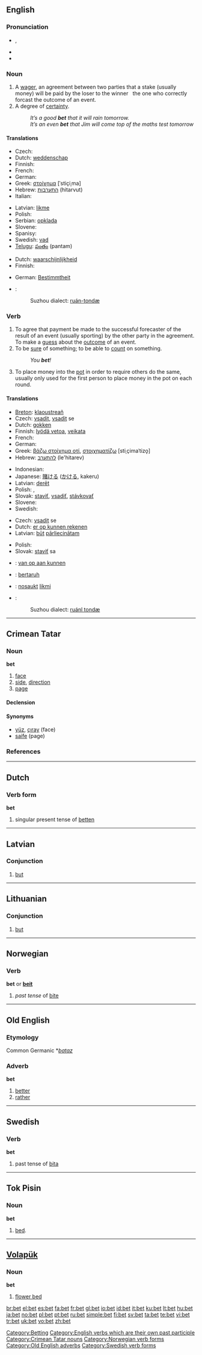 {{also|BET}}
==English==

===Pronunciation===
* {{IPA|/ˈbεt/}}, {{SAMPA|/"bEt/}}
* {{audio|en-us-bet.ogg|Audio (US)}}
* {{rhymes|ɛt}}

===Noun===
{{en-noun}}

# A [[wager]], an agreement between two parties that a stake (usually money) will be paid by the loser to the winner &nbsp; the one who correctly forcast the outcome of an event.
# A degree of [[certainty]].
#: ''It’s a good '''bet''' that it will rain tomorrow.''
#: ''It’s an even '''bet''' that Jim will come top of the maths test tomorrow''

====Translations====
{{trans-top|a wager}}
* Czech: {{t-|cs|sázka|f}}
* Dutch: [[weddenschap]] {{f}}
* Finnish: {{t+|fi|veto}}
* French: {{t+|fr|pari}}
* German: {{t+|de|Wette|f}}
* Greek: [[στοίχημα]] [ˈstiçiˌma] {{n}}
* Hebrew: [[התערבות]] (hitarvut) {{f}}
* Italian: {{t+|it|scommessa|f}}
{{trans-mid}}
* Latvian: [[likme]] {{f}}
* Polish: {{t+|pl|zakład|m}}
* Serbian: [[opklada]] {{m}}
* Slovene: {{t-|sl|stava|f}}
* Spanisy: {{t|es|apuesta}}
* Swedish: [[vad#Noun|vad]] {{n}}
* [[Telugu]]: [[పంతం]] (pantam)
{{trans-bottom}}

{{trans-top|A degree of certainty}}
* Dutch: [[waarschijnlijkheid]] {{f}}
* Finnish: {{t+|fi|mahdollisuus}}
{{trans-mid}}
* German: [[Bestimmtheit]] {{f}}
{{trans-bottom}}

{{checktrans-top}}
* {{ttbc|Wu}}:
*: Suzhou dialect: [[ruán-tondæ]]
{{trans-bottom}}

===Verb===
{{en-verb|bets|betting|'''bet '''or''' [[betted]]'''}}

# To agree that payment be made to the successful forecaster of the result of an event (usually sporting) by the other party in the agreement. To make a [[guess]] about the [[outcome]] of an event.
# To be [[sure]] of something; to be able to [[count]] on something.
#: ''You '''bet'''!''
# {{poker}} To place money into the [[pot]] in order to require others do the same, usually only used for the first person to place money in the pot on each round.

====Translations====
{{trans-top|To make a guess about the outcome of an event}}
* [[Breton]]: [[klaoustreañ]]
* Czech: [[vsadit]], [[vsadit]] se
* Dutch: [[gokken]]
* Finnish: [[lyödä vetoa]], [[veikata]]
* French: {{t+|fr|parier}}
* German: {{t-|de|wetten}}
* Greek: [[βάζω στοίχημα οτί]], [[στοιχηματίζω]] [stiˌçimaˈtizo̞]
* Hebrew: [[להתערב]] (le'hitarev)
{{trans-mid}}
* Indonesian: {{t-|id|taruh|alt=mempertaruhkan|xs=Indonesian}}
* Japanese: [[賭ける]] ([[かける]], kakeru)
* Latvian: [[derēt]]
* Polish: {{t|pl|postawić}}, {{t|pl|zakładać się}}
* Slovak: [[staviť]], [[vsadiť]], [[stávkovať]]
* Slovene: {{t-|sl|staviti}}
* Swedish: {{t-|sv|slå vad}}
{{trans-bottom}}

{{trans-top|To be sure of something}}
* Czech: [[vsadit]] se
* Dutch: [[er op kunnen rekenen]]
* Latvian: [[būt]] [[pārliecināts|pārliecinātam]]
{{trans-mid}}
* Polish: {{t|pl|stawiać na}}
* Slovak: [[staviť]] sa
{{trans-bottom}}

{{checktrans-top}}
* {{ttbc|Dutch}}: [[van op aan kunnen]]
* {{ttbc|Indonesian}}: [[taruh|bertaruh]]
* {{ttbc|Latvian}}: [[nosaukt]] [[likme|likmi]]
* {{ttbc|Wu}}:
*: Suzhou dialect: [[ruánl tondæ]]
{{trans-bottom}}

[[Category:Betting]]
[[Category:English verbs which are their own past participle]]

----

==Crimean Tatar==

===Noun===
'''bet'''

# [[face]]
# [[side]], [[direction]]
# [[page]]

====Declension====
{{crh-latin-noun|niñ|ke|ni|te|ten}}

====Synonyms====
* [[yüz]], [[çıray]] (face)
* [[saife]] (page)

===References===
{{R:Useinov-Mireev 2002}}

[[Category:Crimean Tatar nouns]]

----

==Dutch==

===Verb form===
'''bet'''

# singular present tense of [[betten]]

----



==Latvian==

===Conjunction===
{{infl|lv|conjunction}}

# [[but]]

----

==Lithuanian==

===Conjunction===
{{infl|lt|conjunction}}

# [[but]]

----

==Norwegian==

===Verb===
'''bet''' or '''[[beit]]'''

# ''past tense'' of [[bite#Norwegian|bite]]

[[Category:Norwegian verb forms]]

----

==Old English==

===Etymology===
Common Germanic *''[[bataz]]''

===Adverb===
'''bet'''

# [[better]]
# [[rather]]

[[Category:Old English adverbs]]

----

==Swedish==

===Verb===
'''bet'''

# past tense of [[bita]]

[[Category:Swedish verb forms]]

----

==Tok Pisin==

===Noun===
'''bet'''

# [[bed]].

----

==[[Volapük]]==

===Noun===
'''bet'''

# [[flower bed]]

[[br:bet]]
[[el:bet]]
[[es:bet]]
[[fa:bet]]
[[fr:bet]]
[[gl:bet]]
[[io:bet]]
[[id:bet]]
[[it:bet]]
[[ku:bet]]
[[lt:bet]]
[[hu:bet]]
[[ja:bet]]
[[no:bet]]
[[pl:bet]]
[[pt:bet]]
[[ru:bet]]
[[simple:bet]]
[[fi:bet]]
[[sv:bet]]
[[ta:bet]]
[[te:bet]]
[[vi:bet]]
[[tr:bet]]
[[uk:bet]]
[[vo:bet]]
[[zh:bet]]